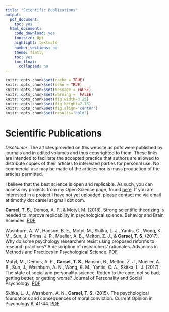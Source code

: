 ```yaml
---
title: "Scientific Publications"
output:
  pdf_document:
    toc: yes
  html_document:
    code_download: yes
    fontsize: 8pt
    highlight: textmate
    number_sections: no
    theme: flatly
    toc: yes
    toc_float:
      collapsed: no
---
```


```r
knitr::opts_chunk$set(cache = TRUE)
knitr::opts_chunk$set(echo = TRUE)
knitr::opts_chunk$set(message = FALSE)
knitr::opts_chunk$set(warning =  FALSE)
knitr::opts_chunk$set(fig.width=3.25)
knitr::opts_chunk$set(fig.height=2.75)
knitr::opts_chunk$set(fig.align='center') 
knitr::opts_chunk$set(results='hold') 
```

# Scientific Publications

*Disclaimer*: The articles provided on this website as pdfs were published by journals and in edited volumes and thus copyrighted to them. These links are intended to facilitate the accepted practice that authors are allowed to distribute copies of their articles to interested parties for personal use. No commercial use may be made of the articles nor is mass production of the articles permitted.

I believe that the best science is open and replicable. As such, you can access my projects from my Open Science page, found [here](https://osf.io/6wxed). If you are interested in a project I have not yet uploaded, please contact me via email at timothy dot carsel at gmail dot com.



**Carsel, T. S.**, Demos, A. P., & Motyl, M. (2018). Strong scientific theorizing is needed to improve replicability in psychological science. Behavior and Brain Sciences. [PDF](zwaan-etal_2018_full-article-with-commentaries.pdf)

Washburn, A. W., Hanson, B. E., Motyl, M., Skitka, L. J., Yantis, C., Wong, K. M., Sun, J., Prims, J. P., Mueller, A. B., Melton, Z. J., & **Carsel, T. S.** (2017). Why do some psychology researchers resist using proposed reforms to research practices? A description of researchers’ rationales. Advances in Methods and Practices in Psychological Science. [PDF](Washburn etal_2018_Barriers to best practices.pdf)

Motyl, M., Demos, A. P., **Carsel, T. S.**, Hanson, B., Melton, Z. J., Mueller, A. B., Sun, J., Washburn, A. N., Wong, K. M., Yantis, C. A., Skitka, L. J. (2017). The state of social and personality science: Rotten to the core, not so bad, getting better, or getting worse? Journal of Personality and Social Psychology. [PDF](Motyl etal_2017_State of psychological science.pdf)

Skitka, L. J., Washburn, A. N., **Carsel, T. S.** (2015). The psychological foundations and consequences of moral conviction. Current Opinion in Psychology 6, 41-44. [PDF](Skitka etal_2015_Psychological foundations and consequences of moral conviction.pdf)

\pagebreak

